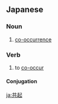 ==Japanese==
{{ja-kanjitab|きょう|き|yomi=on}}

===Noun===
{{ja-noun|きょうき}}

# [[co-occurrence]]

===Verb===
{{ja-verb-suru|きょうき}}

# to [[co-occur]]

====Conjugation====
{{ja-suru|きょうき}}

[[ja:共起]]